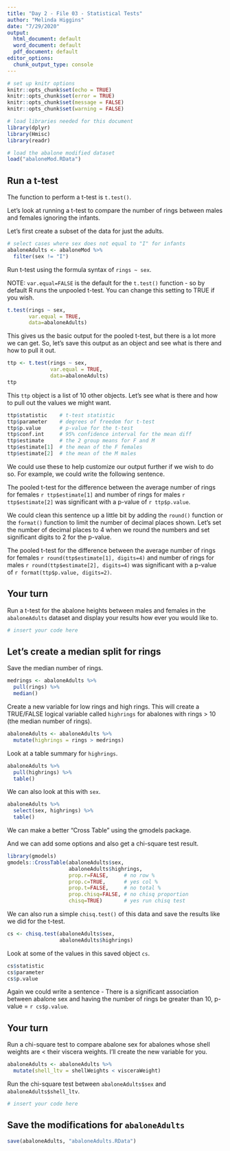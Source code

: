 ```yaml
---
title: "Day 2 - File 03 - Statistical Tests"
author: "Melinda Higgins"
date: "7/29/2020"
output:
  html_document: default
  word_document: default
  pdf_document: default
editor_options:
  chunk_output_type: console
---
```


```r
# set up knitr options
knitr::opts_chunk$set(echo = TRUE)
knitr::opts_chunk$set(error = TRUE)
knitr::opts_chunk$set(message = FALSE)
knitr::opts_chunk$set(warning = FALSE)

# load libraries needed for this document
library(dplyr)
library(Hmisc)
library(readr)

# load the abalone modified dataset
load("abaloneMod.RData")
```

## Run a t-test

The function to perform a t-test is `t.test()`.

Let's look at running a t-test to compare the number of rings between males and females ignoring the infants.

Let's first create a subset of the data for just the adults.

```r
# select cases where sex does not equal to "I" for infants
abaloneAdults <- abaloneMod %>%
  filter(sex != "I")
```

Run t-test using the formula syntax of `rings ~ sex`.

NOTE: `var.equal=FALSE` is the default for the `t.test()` function - so by default R runs the unpooled t-test. You can change this setting to TRUE if you wish.

```r
t.test(rings ~ sex, 
       var.equal = TRUE,
       data=abaloneAdults)
```

This gives us the basic output for the pooled t-test, but there is a lot more we can get. So, let's save this output as an object and see what is there and how to pull it out.

```r
ttp <- t.test(rings ~ sex, 
              var.equal = TRUE,
              data=abaloneAdults)
ttp
```

This `ttp` object is a list of 10 other objects. Let's see what is there and how to pull out the values we might want.

```r
ttp$statistic    # t-test statistic
ttp$parameter    # degrees of freedom for t-test
ttp$p.value      # p-value for the t-test
ttp$conf.int     # 95% confidence interval for the mean diff
ttp$estimate     # the 2 group means for F and M
ttp$estimate[1]  # the mean of the F females
ttp$estimate[2]  # the mean of the M males
```

We could use these to help customize our output further if we wish to do so. For example, we could write the following sentence.

The pooled t-test for the difference between the average number of rings for females `r ttp$estimate[1]` and number of rings for males `r ttp$estimate[2]` was significant with a p-value of `r ttp$p.value`.

We could clean this sentence up a little bit by adding the `round()` function or the `format()` function to limit the number of decimal places shown. Let's set the number of decimal places to 4 when we round the numbers and set significant digits to 2 for the p-value.

The pooled t-test for the difference between the average number of rings for females `r round(ttp$estimate[1], digits=4)` and number of rings for males `r round(ttp$estimate[2], digits=4)` was significant with a p-value of `r format(ttp$p.value, digits=2)`.

## Your turn

Run a t-test for the abalone heights between males and females in the `abaloneAdults` dataset and display your results how ever you would like to.

```r
# insert your code here

```


## Let's create a median split for rings

Save the median number of rings.

```r
medrings <- abaloneAdults %>%
  pull(rings) %>%
  median()
```

Create a new variable for low rings and high rings. This will create a TRUE/FALSE logical variable called `highrings` for abalones with rings > 10 (the median number of rings).

```r
abaloneAdults <- abaloneAdults %>%
  mutate(highrings = rings > medrings)
```

Look at a table summary for `highrings`.

```r
abaloneAdults %>%
  pull(highrings) %>%
  table()
```

We can also look at this with `sex`.

```r
abaloneAdults %>%
  select(sex, highrings) %>%
  table()
```

We can make a better "Cross Table" using the gmodels package.

And we can add some options and also get a chi-square test result.

```r
library(gmodels)
gmodels::CrossTable(abaloneAdults$sex, 
                    abaloneAdults$highrings,
                    prop.r=FALSE,     # no row %
                    prop.c=TRUE,      # yes col %
                    prop.t=FALSE,     # no total %
                    prop.chisq=FALSE, # no chisq proportion
                    chisq=TRUE)       # yes run chisq test
```

We can also run a simple `chisq.test()` of this data and save the results like we did for the t-test.

```r
cs <- chisq.test(abaloneAdults$sex,
                 abaloneAdults$highrings)
```

Look at some of the values in this saved object `cs`.

```r
cs$statistic
cs$parameter
cs$p.value
```

Again we could write a sentence - There is a significant association between abalone sex and having the number of rings be greater than 10, p-value = `r cs$p.value`.

## Your turn

Run a chi-square test to compare abalone sex for abalones whose shell weights are < their viscera weights. I'll create the new variable for you.

```r
abaloneAdults <- abaloneAdults %>%
  mutate(shell_ltv = shellWeights < visceraWeight)
```

Run the chi-square test between `abaloneAdults$sex` and      `abaloneAdults$shell_ltv`.

```r
# insert your code here


```

## Save the modifications for `abaloneAdults`

```r
save(abaloneAdults, "abaloneAdults.RData")
```

